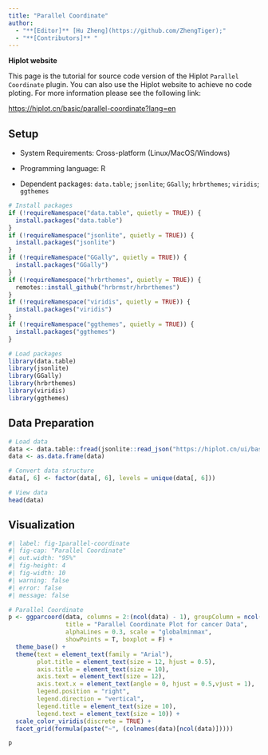 ```yaml
---
title: "Parallel Coordinate"
author:
  - "**[Editor]** [Hu Zheng](https://github.com/ZhengTiger);"
  - "**[Contributors]** "
---
```


::: callout-note
**Hiplot website**

This page is the tutorial for source code version of the Hiplot `Parallel Coordinate` plugin. You can also use the Hiplot website to achieve no code ploting. For more information please see the following link:

<https://hiplot.cn/basic/parallel-coordinate?lang=en>
:::

## Setup

-   System Requirements: Cross-platform (Linux/MacOS/Windows)

-   Programming language: R

-   Dependent packages: `data.table`; `jsonlite`; `GGally`; `hrbrthemes`; `viridis`; `ggthemes`

```r
# Install packages
if (!requireNamespace("data.table", quietly = TRUE)) {
  install.packages("data.table")
}
if (!requireNamespace("jsonlite", quietly = TRUE)) {
  install.packages("jsonlite")
}
if (!requireNamespace("GGally", quietly = TRUE)) {
  install.packages("GGally")
}
if (!requireNamespace("hrbrthemes", quietly = TRUE)) {
  remotes::install_github("hrbrmstr/hrbrthemes")
}
if (!requireNamespace("viridis", quietly = TRUE)) {
  install.packages("viridis")
}
if (!requireNamespace("ggthemes", quietly = TRUE)) {
  install.packages("ggthemes")
}

# Load packages
library(data.table)
library(jsonlite)
library(GGally)
library(hrbrthemes)
library(viridis)
library(ggthemes)
```

## Data Preparation

```r
# Load data
data <- data.table::fread(jsonlite::read_json("https://hiplot.cn/ui/basic/parallel-coordinate/data.json")$exampleData$textarea[[1]])
data <- as.data.frame(data)

# Convert data structure
data[, 6] <- factor(data[, 6], levels = unique(data[, 6]))

# View data
head(data)
```

## Visualization

```r
#| label: fig-1parallel-coordinate
#| fig-cap: "Parallel Coordinate"
#| out.width: "95%"
#| fig-height: 4
#| fig-width: 10
#| warning: false
#| error: false
#| message: false

# Parallel Coordinate
p <- ggparcoord(data, columns = 2:(ncol(data) - 1), groupColumn = ncol(data),
                title = "Parallel Coordinate Plot for cancer Data",
                alphaLines = 0.3, scale = "globalminmax",
                showPoints = T, boxplot = F) +
  theme_base() +
  theme(text = element_text(family = "Arial"),
        plot.title = element_text(size = 12, hjust = 0.5),
        axis.title = element_text(size = 10),
        axis.text = element_text(size = 12),
        axis.text.x = element_text(angle = 0, hjust = 0.5,vjust = 1),
        legend.position = "right",
        legend.direction = "vertical",
        legend.title = element_text(size = 10),
        legend.text = element_text(size = 10)) +
  scale_color_viridis(discrete = TRUE) +
  facet_grid(formula(paste("~", (colnames(data)[ncol(data)]))))

p
```


